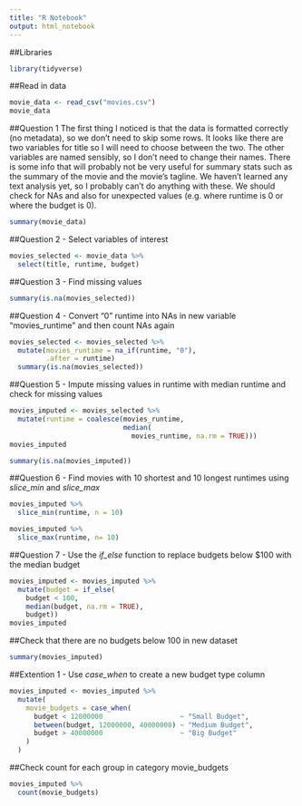 ```yaml
---
title: "R Notebook"
output: html_notebook
---
```

##Libraries
```r
library(tidyverse)
```

##Read in data
```r
movie_data <- read_csv("movies.csv")
movie_data
```
##Question 1
The first thing I noticed is that the data is formatted correctly (no metadata),
so we don't need to skip some rows. It looks like there are two variables for 
title so I will need to choose between the two. The other variables are named 
sensibly, so I don't need to change their names. There is some info that will 
probably not be very useful for summary stats such as the summary of the movie 
and the movie's tagline. We haven't learned any text analysis yet, so I 
probably can't do anything with these. We should check for NAs and also for 
unexpected values (e.g. where runtime is 0 or where the budget is 0).

```r
summary(movie_data)
```
##Question 2 - Select variables of interest

```r
movies_selected <- movie_data %>% 
  select(title, runtime, budget)
```

##Question 3 - Find missing values

```r
summary(is.na(movies_selected))
```

##Question 4 - Convert "0" runtime into NAs in new variable "movies_runtime" 
and then count NAs again

```r
movies_selected <- movies_selected %>% 
  mutate(movies_runtime = na_if(runtime, "0"),
         .after = runtime)
  summary(is.na(movies_selected))
```


##Question 5 - Impute missing values in runtime with median runtime and check
for missing values

```r
movies_imputed <- movies_selected %>% 
  mutate(runtime = coalesce(movies_runtime, 
                            median(
                              movies_runtime, na.rm = TRUE)))
movies_imputed
```
```r
summary(is.na(movies_imputed))
```

##Question 6 - Find movies with 10 shortest and 10 longest runtimes using 
_slice_min_ and _slice_max_

```r
movies_imputed %>% 
  slice_min(runtime, n = 10)

movies_imputed %>% 
  slice_max(runtime, n= 10)
```

##Question 7 - Use the _if_else_ function to replace budgets below $100 with
the median budget

```r
movies_imputed <- movies_imputed %>% 
  mutate(budget = if_else(
    budget < 100, 
    median(budget, na.rm = TRUE), 
    budget))
movies_imputed
```

##Check that there are no budgets below 100 in new dataset
```r
summary(movies_imputed)
```

##Extention 1 - Use _case_when_ to create a new budget type column

```r
movies_imputed <- movies_imputed %>% 
  mutate(
    movie_budgets = case_when(
      budget < 12000000                   ~ "Small Budget",
      between(budget, 12000000, 40000000) ~ "Medium Budget",
      budget > 40000000                   ~ "Big Budget"
    )
  )
```

##Check count for each group in category movie_budgets
```r
movies_imputed %>% 
  count(movie_budgets)
```

